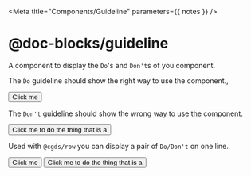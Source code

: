 

<Meta title="Components/Guideline" parameters={{ notes }} />

# @doc-blocks/guideline

A component to display the `Do`'s and `Don't`s of you component.

The `Do` guideline should show the right way to use the component.,

<Canvas>
  <Story name="Do">
    <Do label="Keep button text to 1-2 words">
      <Button>Click me</Button>
    </Do>
  </Story>
</Canvas>

The `Don't` guideline should show the wrong way to use the component.

<Canvas>
  <Story name="Dont">
    <Dont label="Have buttons with more than 2 words">
      <Button>Click me to do the thing that is a</Button>
    </Dont>
  </Story>
</Canvas>

Used with `@cgds/row` you can display a pair of `Do/Don't` on one line.

<Canvas>
  <Story name="A Row of Do/Dont">
    <Row>
      <Do label="Keep button text to 1-2 words">
        <Button>Click me</Button>
      </Do>
      <Dont label="Have buttons with more than 2 words">
        <Button>Click me to do the thing that is a</Button>
      </Dont>
    </Row>
  </Story>
</Canvas>
